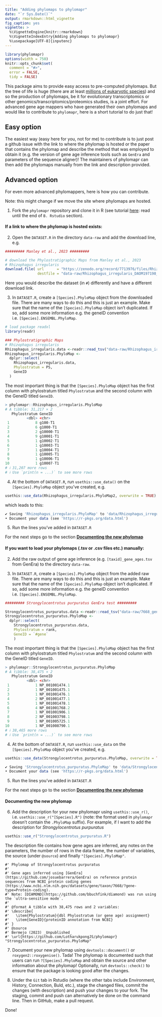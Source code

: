 ```yaml
---
title: "Adding phylomaps to phylomapr"
date: "`r Sys.Date()`"
output: rmarkdown::html_vignette
fig_caption: yes
vignette: >
  %\VignetteEngine{knitr::rmarkdown}
  %\VignetteIndexEntry{Adding phylomaps to phylomapr}
  %\usepackage[UTF-8]{inputenc}
---
```


```r
library(phylomapr)
options(width = 750)
knitr::opts_chunk$set(
  comment = "#>",
  error = FALSE,
  tidy = FALSE)
```

This package aims to provide easy access to pre-computed phylomaps. But the tree of life is huge (there are at least [millions of eukaryotic species](https://www.nature.com/articles/news.2011.498)) and so the production of phylomaps, be it for evolutionary transcriptomics or other genomics/transcriptomics/proteomics studies, is a joint effort. For advanced gene age mappers who have generated their own phylomaps and would like to contribute to `phylomapr`, here is a short tutorial to do just that!

## Easy option

The easiest way (easy here for you, not for me) to contribute is to just post a github issue with the link to where the phylomap is hosted or the paper that contains the phylomap and describe the method that was employed to obtain it (e.g. the version of gene age inference tools such as `GenEra` and parameters of the sequence aligner)! The maintainers of phylomapr can then add the phylomaps manually from the link and description provided.

## Advanced option

For even more advanced phylomappers, here is how you can contribute. 

Note: this might change if we move the site where phylomaps are hosted.

1) Fork the `phylomapr` repository and clone it in R (see tutorial [here](https://www.camplab.net/adding-code-to-an-r-package/): read until the end of `B. Rstudio` section).

#### If a link to where the phylomap is hosted exists:

2) Open the `DATASET.R` in the directory `data-raw` and add the download line, e.g.

```R
######### Manley et al., 2023 #########

# download the Phylostratigraphic Maps from Manley et al., 2023
# Rhizophagus irregularis
download.file( url      = "https://zenodo.org/record/7713976/files/Rhizophagus_irregularis_DAOM197198_1432141_phyloranks.tsv",
               destfile = "data-raw/Rhizophagus_irregularis_DAOM197198_1432141_phyloranks.tsv")
```

Here you would describe the dataset (in `#`) differently and have a different download link.

3) In `DATASET.R`, create a `[Species].PhyloMap` object from the downloaded file. There are many ways to do this and this is just an example. Make sure that the name of the `[Species].PhyloMap` object isn't duplicated. If so, add some more information e.g. the geneID convention i.e. `[Species].ENSEMBL.PhyloMap`.

```R
# load package readxl
library(readr)

### Phylostratigraphic Maps
# Rhizophagus irregularis
Rhizophagus_irregularis.data <-readr::read_tsv("data-raw/Rhizophagus_irregularis_DAOM197198_1432141_phyloranks.tsv")
Rhizophagus_irregularis.PhyloMap <-
  dplyr::select(
    Rhizophagus_irregularis.data,
    Phylostratum = PS,
    GeneID
  )
```

The most important thing is that the `[Species].PhyloMap` object has the first column with phylostratum titled `Phylostratum` and the second column with the GeneID titled `GeneID`.

```R
> phylomapr::Rhizophagus_irregularis.PhyloMap
# A tibble: 31,217 × 2
   Phylostratum GeneID   
          <dbl> <chr>    
 1            8 g100-T1  
 2            6 g1000-T1 
 3            2 g10000-T1
 4            9 g10001-T1
 5            1 g10002-T1
 6            1 g10003-T1
 7            1 g10004-T1
 8            1 g10005-T1
 9            1 g10006-T1
10            1 g10007-T1
# ℹ 31,207 more rows
# ℹ Use `print(n = ...)` to see more rows
```

4) At the bottom of `DATASET.R`, run `usethis::use_data()` on the `[Species].PhyloMap` object you've created, e.g.

```R
usethis::use_data(Rhizophagus_irregularis.PhyloMap2, overwrite = TRUE)
```

which leads to this:

```R
✔ Saving 'Rhizophagus_irregularis.PhyloMap' to 'data/Rhizophagus_irregularis.PhyloMap.rda'
• Document your data (see 'https://r-pkgs.org/data.html')
```

5) Run the lines you've added in `DATASET.R`

For the next steps go to the section [__Documenting the new phylomap__](#documenting-the-new-phylomap)

#### If you want to load your phylomaps (.tsv or .csv files etc.) manually:

2) Add the raw output of gene age inference (e.g. `[taxid]_gene_ages.tsv` from GenEra) to the directory `data-raw`.

3) In `DATASET.R`, create a `[Species].PhyloMap` object from the added raw file. There are many ways to do this and this is just an example. Make sure that the name of the `[Species].PhyloMap` object isn't duplicated. If so, add some more information e.g. the geneID convention i.e. `[Species].ENSEMBL.PhyloMap`.

```R
######### Strongylocentrotus purpuratus GenEra test #########

Strongylocentrotus_purpuratus.data <-readr::read_tsv("data-raw/7668_gene_ages.tsv")
Strongylocentrotus_purpuratus.PhyloMap <-
  dplyr::select(
    Strongylocentrotus_purpuratus.data,
    Phylostratum = rank,
    GeneID = `#gene`
    )
```

The most important thing is that the `[Species].PhyloMap` object has the first column with phylostratum titled `Phylostratum` and the second column with the GeneID titled `GeneID`.

```R
> phylomapr::Strongylocentrotus_purpuratus.PhyloMap
# A tibble: 38,475 × 2
   Phylostratum GeneID        
          <dbl> <chr>         
 1            1 NP_001001474.1
 2            1 NP_001001475.1
 3            1 NP_001001476.1
 4            2 NP_001001477.1
 5            1 NP_001001478.1
 6            4 NP_001001768.2
 7            1 NP_001001906.1
 8            2 NP_001003798.1
 9            1 NP_001005725.1
10            1 NP_001008790.1
# ℹ 38,465 more rows
# ℹ Use `print(n = ...)` to see more rows
```

4) At the bottom of `DATASET.R`, run `usethis::use_data` on the `[Species].PhyloMap` object you've created, e.g.

```R
usethis::use_data(Strongylocentrotus_purpuratus.PhyloMap, overwrite = TRUE)
```

```R
✔ Saving 'Strongylocentrotus_purpuratus.PhyloMap' to 'data/Strongylocentrotus_purpuratus.PhyloMap.rda'
• Document your data (see 'https://r-pkgs.org/data.html')
```

5) Run the lines you've added in `DATASET.R`

For the next steps go to the section [__Documenting the new phylomap__](#documenting-the-new-phylomap)

#### Documenting the new phylomap

6) Add the description for your new phylomapr using `usethis::use_r()`, i.e. `usethis::use_r("[Species].R")` (note: the format used in `phylomapr` doesn't contain the `.PhyloMap` suffix). For example, if I want to add the description for _Strongylocentrotus purpuratus_

```R
usethis::use_r("Strongylocentrotus_purpuratus.R")
```

The description file contains how gene ages are inferred, any notes on the parameters, the number of rows in the data frame, the number of variables, the source (under `@source`) and finally `"[Species].PhyloMap"`.

```
#' Phylomap of Strongylocentrotus purpuratus
#'
#' Gene ages inferred using [GenEra](https://github.com/josuebarrera/GenEra) on reference protein sequences from NCBI protein coding genes (https://www.ncbi.nlm.nih.gov/datasets/gene/taxon/7668/?gene-type=Protein-coding).
#' Note: [DIAMOND](https://github.com/bbuchfink/diamond) was run using the `ultra-sensitive mode`.
#'
#' @format A tibble with 38,475 rows and 2 variables:
#' \describe{
#'   \item{Phylostratum}{dbl Phylostratum (or gene age) assignment}
#'   \item{GeneID}{proteinID annotation from NCBI}
#' }
#' @source
#' Bermejo (2023) _Unpublished_
#' \url{https://github.com/LotharukpongJS/phylomapr}
"Strongylocentrotus_purpuratus.PhyloMap"

```

7) Document your new phylomap using `devtools::document()` or `roxygen2::roxygenise()`. Tada! The phylomap is documented such that users can run `?[Species].PhyloMap` and obtain the source and other information about the phylomap! Optionally, run `devtools::check()` to ensure that the package is looking good after the changes.

8) Under the `Git` tab in Rstudio (where the other tabs include Environment, History, Connection, Buld, etc.), stage the changed files, commit the changes (with description) and push your changes to your fork. The staging, commit and push can alternatively be done on the command line. Then in GitHub, make a pull request.

Done!
